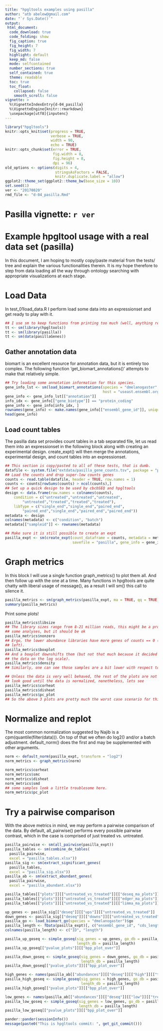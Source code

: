 ```yaml
---
title: "hpgltools examples using pasilla"
author: "atb abelew@gmail.com"
date: "`r Sys.Date()`"
output:
 html_document:
  code_download: true
  code_folding: show
  fig_caption: true
  fig_height: 7
  fig_width: 7
  highlight: default
  keep_md: false
  mode: selfcontained
  number_sections: true
  self_contained: true
  theme: readable
  toc: true
  toc_float:
    collapsed: false
    smooth_scroll: false
vignette: >
  %\VignetteIndexEntry{d-04_pasilla}
  %\VignetteEngine{knitr::rmarkdown}
  \usepackage[utf8]{inputenc}
---
```


<style>
  body .main-container {
    max-width: 1600px;
  }
</style>

```r
library("hpgltools")
knitr::opts_knit$set(progress = TRUE,
                     verbose = TRUE,
                     width = 90,
                     echo = TRUE)
knitr::opts_chunk$set(error = TRUE,
                      fig.width = 8,
                      fig.height = 8,
                      dpi = 96)
old_options <- options(digits = 4,
                       stringsAsFactors = FALSE,
                       knitr.duplicate.label = "allow")
ggplot2::theme_set(ggplot2::theme_bw(base_size = 10))
set.seed(1)
ver <- "20170820"
rmd_file <- "d-04_pasilla.Rmd"
```

# Pasilla vignette: `r ver`

# Example hpgltool usage with a real data set (pasilla)

In this document, I am hoping to mostly copy/paste material from the tests/ tree and explain the
various functionalities therein.  It is my hope therefore to step from data loading all the way
through ontology searching with appropriate visualizations at each stage.

# Load Data

In test_01load_data.R I perform load some data into an expressionset and get ready to play with it.

```r
## I use sm to keep functions from printing too much (well, anything really)
tt <- sm(library(hpgltools))
tt <- sm(library(pasilla))
tt <- sm(data(pasillaGenes))
```

## Gather annotation data

biomart is an excellent resource for annotation data, but it is entirely too complex.
The following function 'get_biomart_annotations()' attempts to make that relatively simple.

```r
## Try loading some annotation information for this species.
gene_info_lst <- sm(load_biomart_annotations(species = "dmelanogaster",
                                             host = "useast.ensembl.org"))
gene_info <- gene_info_lst[["annotation"]]
info_idx <- gene_info[["gene_biotype"]] == "protein_coding"
gene_info <- gene_info[info_idx, ]
rownames(gene_info) <- make.names(gene_info[["ensembl_gene_id"]], unique = TRUE)
head(gene_info)
```

## Load count tables

The pasilla data set provides count tables in a tab separated file, let us read them into an
expressionset in the following block along with creating an experimental design.  create_expt() will
then merge the annotations, experimental design, and count tables into an expressionset.

```r
## This section is copy/pasted to all of these tests, that is dumb.
datafile <- system.file("extdata/pasilla_gene_counts.tsv", package = "pasilla")
## Load the counts and drop super-low counts genes
counts <- read.table(datafile, header = TRUE, row.names = 1)
counts <- counts[rowSums(counts) > ncol(counts),]
## Set up a quick design to be used by cbcbSEQ and hpgltools
design <- data.frame(row.names = colnames(counts),
    condition = c("untreated","untreated","untreated",
        "untreated","treated","treated","treated"),
    libType = c("single_end","single_end","paired_end",
        "paired_end","single_end","paired_end","paired_end"))
metadata <- design
colnames(metadata) <- c("condition", "batch")
metadata[["sampleid"]] <- rownames(metadata)

## Make sure it is still possible to create an expt
pasilla_expt <- sm(create_expt(count_dataframe = counts, metadata = metadata,
                               savefile = "pasilla", gene_info = gene_info))
```

# Graph metrics

In this block I will use a single function graph_metrics() to plot them all.
And then follow up with the one at a time.  Many functions in hpgltools are quite chatty with
liberal usage of message(), as a result I will sm() this call to silence it.

```r
pasilla_metrics <- sm(graph_metrics(pasilla_expt, ma = TRUE, qq = TRUE))
summary(pasilla_metrics)
```

Print some plots!

```r
pasilla_metrics$libsize
## The library sizes range from 8-21 million reads, this might be a problem for
## some analyses, but it should be ok
pasilla_metrics$nonzero
## Ergo, the lower abundance libraries have more genes of counts == 0 (bottom
## left).
pasilla_metrics$boxplot
## And a boxplot downshifts them (but not that much because it decided to put
## the data on the log scale).
pasilla_metrics$density
## Similarly, one can see those samples are a bit lower with respect to density

## Unless the data is very well behaved, the rest of the plots are not likely to
## look good until the data is normalized, nonetheless, lets see
pasilla_metrics$corheat
pasilla_metrics$disheat
pasilla_metrics$pc_plot
## So the above 3 plots are pretty much the worst case scenario for this data.
```

# Normalize and replot

The most common normalization suggested by Najib is a cpm(quantile(filter(data))).
On top of that we often do log2() and/or a batch adjustment.
default_norm() does the first and may be supplemented with other arguments.

```r
norm <- default_norm(pasilla_expt, transform = "log2")
norm_metrics <- graph_metrics(norm)
```

```r
norm_metrics$corheat
norm_metrics$smc
norm_metrics$disheat
norm_metrics$smd
## some samples look a little troublesome here.
norm_metrics$pc_plot
```

# Try a pairwise comparison

With the above metrics in mind, we may perform a pairwise comparison of the data.
By default, all_pairwise() performs every possible pairwise contrast, which in
the case is comprised of just treated vs. untreated.

```r
pasilla_pairwise <- sm(all_pairwise(pasilla_expt))
pasilla_tables <- sm(combine_de_tables(
  pasilla_pairwise,
  excel = "pasilla_tables.xlsx"))
pasilla_sig <- sm(extract_significant_genes(
  pasilla_tables,
  excel = "pasilla_sig.xlsx"))
pasilla_ab <- sm(extract_abundant_genes(
  pasilla_pairwise,
  excel = "pasilla_abundant.xlsx"))
```

```r
pasilla_tables[["plots"]][["untreated_vs_treated"]][["deseq_ma_plots"]]$plot
pasilla_tables[["plots"]][["untreated_vs_treated"]][["edger_ma_plots"]]$plot
pasilla_tables[["plots"]][["untreated_vs_treated"]][["limma_ma_plots"]]$plot
```

```r
up_genes <- pasilla_sig[["deseq"]][["ups"]][["untreated_vs_treated"]]
down_genes <- pasilla_sig[["deseq"]][["downs"]][["untreated_vs_treated"]]
pasilla_go <- load_biomart_go(species = "dmelanogaster")$go
pasilla_length <- fData(pasilla_expt)[, c("ensembl_gene_id", "cds_length")]
colnames(pasilla_length) <- c("ID", "length")

pasilla_up_goseq <- simple_goseq(sig_genes = up_genes, go_db = pasilla_go,
                                 length_db = pasilla_length)
pasilla_up_goseq[["pvalue_plots"]][["bpp_plot_over"]]

pasilla_down_goseq <- simple_goseq(sig_genes = down_genes, go_db = pasilla_go,
                                   length_db = pasilla_length)
pasilla_down_goseq[["pvalue_plots"]][["bpp_plot_over"]]

high_genes <- names(pasilla_ab[["abundances"]][["deseq"]][["high"]][["treated"]])
pasilla_high_goseq <- simple_goseq(sig_genes = high_genes, go_db = pasilla_go,
                                   length_db = pasilla_length)
pasilla_high_goseq[["pvalue_plots"]][["bpp_plot_over"]]

low_genes <- names(pasilla_ab[["abundances"]][["deseq"]][["low"]][["treated"]])
pasilla_low_goseq <- simple_goseq(sig_genes = low_genes, go_db = pasilla_go,
                                  length_db = pasilla_length)
pasilla_low_goseq[["pvalue_plots"]][["bpp_plot_over"]]
```

```r
pander::pander(sessionInfo())
message(paste0("This is hpgltools commit: ", get_git_commit()))
```
